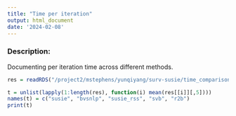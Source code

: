 ```yaml
---
title: "Time per iteration"
output: html_document
date: '2024-02-08'
---
```


### Description:

Documenting per iteration time across different methods. 

```r
res = readRDS("/project2/mstephens/yunqiyang/surv-susie/time_comparison202402/time_comparison.rds")
```

```r
t = unlist(lapply(1:length(res), function(i) mean(res[[i]][,5])))
names(t) = c("susie", "bvsnlp", "susie_rss", "svb", "r2b")
print(t)
```

